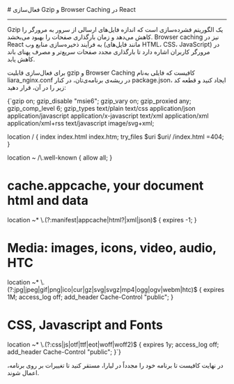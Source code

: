 

<Layout>
<Head>
<title>مستندات فعال‌سازی gzip و browser caching در React - لیارا</title>
<meta property="og:title" content="مستندات خدمات رایانش ابری لیارا" />
<meta property="og:description" content="مستندات مربوط به نحوه فعال‌سازی gzip و Browser Cachnig در پلتفرم React در لیارا"  />
<meta property="og:image" content="https://media.liara.ir/logos/liara-poster.jpg" />
</Head>
# فعال‌سازی Gzip و Browser Caching در React
<hr className="mb-2" />

Gzip یک الگوریتم فشرده‌سازی است که اندازه فایل‌های ارسالی از سرور به مرورگر را کاهش می‌دهد و زمان بارگذاری صفحات را بهبود می‌بخشد. 
Browser caching نیز در React به فرآیند ذخیره‌سازی منابع وب (مانند فایل‌های HTML، CSS، JavaScript) در مرورگر کاربران اشاره دارد تا بارگذاری مجدد صفحات سریع‌تر و مصرف پهنای باند کاهش یابد.


 برای فعال‌سازی قابلیت gzip و Browser Caching کافیست که فایلی به‌نام <Important>liara_nginx.conf</Important> در ریشه‌ی برنامه‌ی‌تان، در کنار <Important>package.json</Important>، ایجاد کنید و قطعه کد زیر را در آن، قرار دهید:

<div className='h-2' />
<div dir='ltr'>
    <Highlight className="config">
        {`gzip             on;
gzip_disable     "msie6";
gzip_vary        on;
gzip_proxied     any;
gzip_comp_level  6;
gzip_types       text/plain text/css application/json application/javascript application/x-javascript text/xml application/xml application/xml+rss text/javascript image/svg+xml;

location / {
  index index.html index.htm;
  try_files $uri $uri/ /index.html =404;
}

location ~ /\\.well-known {
  allow all;
}

# cache.appcache, your document html and data
location ~* \\.(?:manifest|appcache|html?|xml|json)$ {
  expires -1;
}

# Media: images, icons, video, audio, HTC
location ~* \\.(?:jpg|jpeg|gif|png|ico|cur|gz|svg|svgz|mp4|ogg|ogv|webm|htc)$ {
  expires 1M;
  access_log off;
  add_header Cache-Control "public";
}

# CSS, Javascript and Fonts
location ~* \\.(?:css|js|otf|ttf|eot|woff|woff2)$ {
  expires 1y;
  access_log off;
  add_header Cache-Control "public";
}`}        
    </Highlight>
</div>
<div className="h-2" />
در نهایت کافیست تا برنامه خود را مجدداً در لیارا، مستقر کنید تا تغییرات بر روی برنامه، اعمال شوند.


</Layout>
